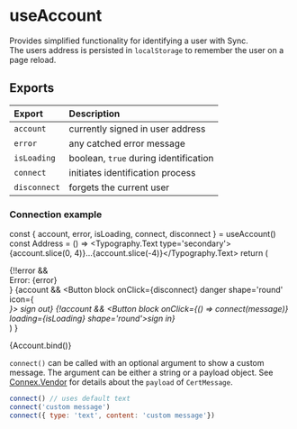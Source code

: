 
# useAccount

<Meta title="Hooks/useAccount" />

Provides simplified functionality for identifying a user with Sync.  
The users address is persisted in `localStorage` to remember the user on a page reload.


## Exports

Export | Description
:----- | :----------
`account` | currently signed in user address
`error`   | any catched error message
`isLoading` | boolean, `true` during identification
`connect` | initiates identification process
`disconnect` | forgets the current user


### Connection example

  const { account, error, isLoading, connect, disconnect } = useAccount()
  const Address = () => <Typography.Text type='secondary'>{account.slice(0, 4)}…{account.slice(-4)}</Typography.Text>
  return (
    <div>
      {!!error && <div>Error: {error}</div>}
      {account && <Button block onClick={disconnect} danger shape='round' icon={<Address />}>&nbsp;sign out</Button>}
      {!account && <Button block onClick={() => connect(message)} loading={isLoading} shape='round'>sign in</Button>}
    </div>
  )
}

<Canvas withSource="open">
  <Story name="connect()" args={{ message: 'test sign in' }}>
    {Account.bind()}
  </Story>
</Canvas>

`connect()` can be called with an optional argument to show a custom message. The argument can be either a string or a payload object. See [Connex.Vendor](https://docs.vechain.org/connex/api.html#connex-vendor) for details about the `payload` of `CertMessage`.

```js
connect() // uses default text
connect('custom message')
connect({ type: 'text', content: 'custom message'})
```